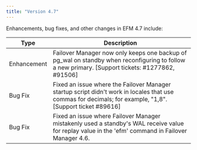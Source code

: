 ```yaml
---
title: "Version 4.7"
---
```


Enhancements, bug fixes, and other changes in EFM 4.7 include:

| Type | Description |
| ---- |------------ |
| Enhancement | Failover Manager now only keeps one backup of pg_wal on standby when reconfiguring to follow a new primary. [Support tickets: #1277862, #91506] |
| Bug Fix | Fixed an issue where the Failover Manager startup script didn't work in locales that use commas for decimals; for example, "1,8". [Support ticket #89616]|
| Bug Fix | Fixed an issue where Failover Manager mistakenly used a standby's WAL receive value for replay value in the 'efm' command in Failover Manager 4.6. |
